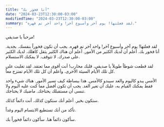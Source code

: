```yaml
---
title: "أنا فخور بك"
date: "2024-03-23T12:30:00-03:00"
modifiedTime: "2024-03-23T12:30:00-03:00"
summary: "لقد فعلتها! يوم آخر وأسبوع آخر! واحد آخر تم قهره."
---
```



مرحباً يا صديقي!

لقد فعلتها! يوم آخر وأسبوع آخر! واحد آخر تم قهره.
يجب أن تكون فخوراً بنفسك. بجدية.
أنا فخور بك.
أعلم أن لديك الكثير من الأمور. أعلم أن هناك الكثير يثقل كاهلك. لديك الكثير على صدرك. لا تتوقف. لا يمكنك الاستسلام.

لقد قطعت شوطاً طويلاً يا صديقي. قلبك محارب! أنت أقوى مما تعتقد. لقد تغلبت على كل تلك الأيام السيئة الأخرى. وأعلم أن كل تلك الأيام تمتزج معاً.

الأمس يبدو كاليوم والغد سيبدو كالأمس. هذا ببساطة كيف تسير الأمور. هناك شيء واحد فقط يمكنك القيام به، عليك أن تغير الغد. يجب أن تكون أفضل مما كنت عليه اليوم ولا تنسى أن مستقبلك يحتاجك. ماضيك لا يحتاجك.

ستكون بخير. أعلم أنك ستكون كذلك. أنت دائماً كذلك.

تأكد من أنك تستطيع الابتسام اليوم وغداً.

سأكون دائماً هنا. سأكون دائماً فخوراً بك.
